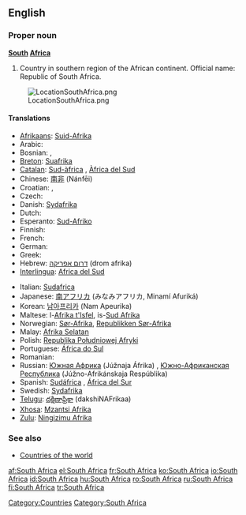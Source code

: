 {{wikipedia}}
==English==

===Proper noun===
'''[[South]] [[Africa]]'''

# Country in southern region of the African continent. Official name: Republic of South Africa.
[[Image:LocationSouthAfrica.png]]

====Translations====
{{top}}
* [[Afrikaans]]: [[Suid-Afrika]]
* Arabic: {{Arab|[[جنوب افريقيا]]}} {{unicode|(janúb ’afríqiya)}} {{f}}
* Bosnian: {{t-|bs|Južnoafrička Republika|f}}, {{t-|bs|Južna Afrika|f}}
* [[Breton]]: [[Suafrika]]
* [[Catalan]]: [[Sud-àfrica]] {{f}}, [[Àfrica del Sud]] {{f}}
* Chinese: [[南非]] (Nánfēi)
* Croatian: {{t-|hr|Južnoafrička Republika|f}}, {{t-|hr|Južna Afrika|f}}
* Czech: {{t-|cs|Jihoafrická republika|f}}
* Danish: [[Sydafrika]]
* Dutch: {{t+|nl|Zuid-Afrika}}
* Esperanto: [[Sud-Afriko]]
* Finnish: {{t+|fi|Etelä-Afrikka}}
* French: {{t+|fr|Afrique du Sud|f}}
* German: {{t+|de|Südafrika|n}}
* Greek: {{t+|el|Νότια Αφρική|f|tr=Nótia Afrikí|sc=Grek}}
* Hebrew: [[דרום אפריקה]] (drom afrika)
* [[Interlingua]]: [[Africa del Sud]]
{{mid}}
* Italian: [[Sudafrica]] {{m}}
* Japanese: [[南アフリカ]] (みなみアフリカ, Minamí Afuriká)
* Korean: [[남아프리카]] (Nam Apeurika)
* Maltese: l-[[Afrika t'Isfel]], is-[[Sud Afrika]]
* Norwegian: [[Sør-Afrika]], [[Republikken Sør-Afrika]]
* Malay: [[Afrika Selatan]]
* Polish: [[Republika Południowej Afryki]] {{f}}
* Portuguese: [[África do Sul]] {{f}}
* Romanian: {{t+|ro|Africa de Sud|f}}
* Russian: [[Южная Африка]] (Júžnaja Áfrika) {{f}}, [[Южно-Африканская Республика]] (Júžno-Afrikánskaja Respúblika) {{f}}
* Spanish: [[Sudáfrica]] {{f}}, [[África del Sur]] {{f}}
* Swedish: [[Sydafrika]]
* [[Telugu]]: [[దక్షిణాఫ్రికా]] (dakshiNAFrikaa)
* [[Xhosa]]: [[Mzantsi Afrika]]
* [[Zulu]]: [[Ningizimu Afrika]]
{{bottom}}

===See also===
* [[Appendix:Countries of the world|Countries of the world]]

[[Category:Countries]]
[[Category:South Africa]]

[[af:South Africa]]
[[el:South Africa]]
[[fr:South Africa]]
[[ko:South Africa]]
[[io:South Africa]]
[[id:South Africa]]
[[hu:South Africa]]
[[ro:South Africa]]
[[ru:South Africa]]
[[fi:South Africa]]
[[tr:South Africa]]
